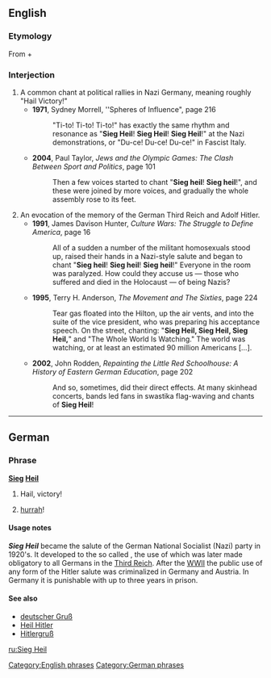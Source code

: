 {{wikipedia}}
==English==

===Etymology===
From {{etyl|de|en}} {{term|Sieg||lang=de|victory}} + {{term|Heil||lang=de|hail}}

===Interjection===
{{en-intj|pos=[[Sieg#German|Sieg]] [[heil#German|Heil]]}}
# A common chant at political rallies in Nazi Germany, meaning roughly "Hail Victory!"
#*'''1971''', Sydney Morrell, ''Spheres of Influence", page 216
#*: "Ti-to! Ti-to! Ti-to!" has exactly the same rhythm and resonance as "'''Sieg Heil'''! '''Sieg Heil'''! '''Sieg Heil'''!" at the Nazi demonstrations, or "Du-ce! Du-ce! Du-ce!" in Fascist Italy. 
#*'''2004''', Paul Taylor, ''Jews and the Olympic Games: The Clash Between Sport and Politics'', page 101
#*:Then a few voices started to chant "'''Sieg heil'''! '''Sieg heil'''!", and these were joined by more voices, and gradually the whole assembly rose to its feet.
# An evocation of the memory of the German Third Reich and Adolf Hitler.
#*'''1991''', James Davison Hunter, ''Culture Wars: The Struggle to Define America'', page 16
#*:All of a sudden a number of the militant homosexuals stood up, raised their hands in a Nazi-style salute and began to chant "'''Sieg heil'''! '''Sieg heil'''! '''Sieg heil'''!" Everyone in the room was paralyzed. How could they accuse us — those who suffered and died in the Holocaust — of being Nazis? 
#*'''1995''', Terry H. Anderson, ''The Movement and The Sixties'', page 224
#*:Tear gas floated into the Hilton, up the air vents, and into the suite of the vice president, who was preparing his acceptance speech. On the street, chanting: "'''Sieg Heil, Sieg Heil, Sieg Heil,'''" and "The Whole World Is Watching." The world was watching, or at least an estimated 90 million Americans […].
#*'''2002''', John Rodden, ''Repainting the Little Red Schoolhouse: A History of Eastern German Education'', page 202
#*:And so, sometimes, did their direct effects. At many skinhead concerts, bands led fans in swastika flag-waving and chants of '''Sieg Heil'''!

[[Category:English phrases]]

----

==German==

===Phrase===
'''[[Sieg]] [[heil#German|Heil]]'''

# {{archaic|lang=de}} Hail, victory!
# {{rfd-sense}} [[hurrah]]!

====Usage notes====
'''''Sieg Heil''''' became the salute of the German National Socialist (Nazi) party in 1920's. It developed to the so called {{w|Hitler salute}}, the use of which was later made obligatory to all Germans in the [[Third Reich]]. After the [[WWII]] the public use of any form of the Hitler salute was criminalized in Germany and Austria. In Germany it is punishable with up to three years in prison.

====See also====
*[[deutscher Gruß]]
*[[Heil Hitler]]
*[[Hitlergruß]]

[[Category:German phrases]]

[[ru:Sieg Heil]]